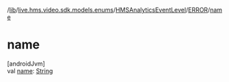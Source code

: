 /[lib](/api-reference/android/v2/home/content)/[live.hms.video.sdk.models.enums](../../index)/[HMSAnalyticsEventLevel](../index)/[ERROR](index)/[name](name)

# name

[androidJvm]\
val [name](name): [String](https://kotlinlang.org/api/latest/jvm/stdlib/kotlin/-string/index.html)
